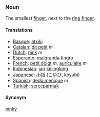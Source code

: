 ===Noun===

The smallest [[finger]], next to the [[ring finger]].

====Translations====
*[[Basque]]: [[atxiki]]
*[[Catalan]]: [[dit petit]] ''m''
*[[Dutch]]: [[pink]] ''m''
*[[Esperanto]]: [[malgranda fingro]]
*[[French]]: [[petit doigt]] ''m'', [[auriculaire]] ''m''
*[[Indonesian]]: [[jari]] [[kelingking]]
*[[Japanese]]: [[小指]] (こゆび, koyubi)
*[[Spanish]]: [[dedo meñique]] ''m''
*[[Turkish]]: [[serçeparmak]]

====Synonym====
[[pinky]]